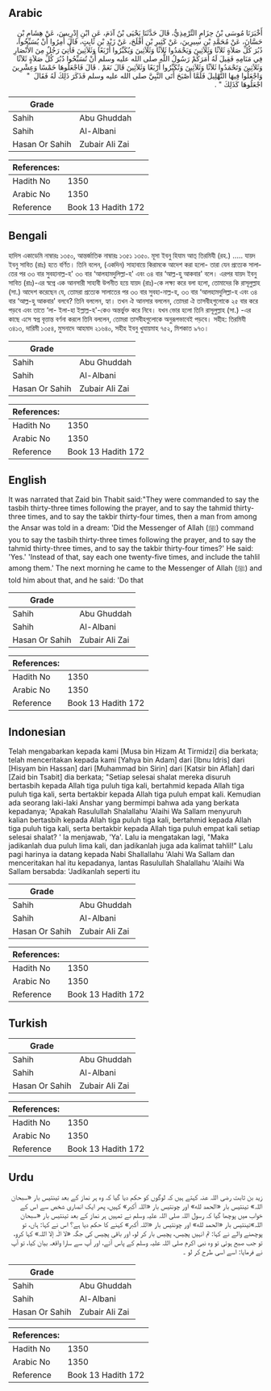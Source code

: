 ## Arabic


<div dir="rtl" lang="ar" style={{fontSize:'larger',backgroundColor:'#f8f9fa',padding:20}}>
أَخْبَرَنَا مُوسَى بْنُ حِزَامٍ التِّرْمِذِيُّ، قَالَ حَدَّثَنَا يَحْيَى بْنُ آدَمَ، عَنِ ابْنِ إِدْرِيسَ، عَنْ هِشَامِ بْنِ حَسَّانَ، عَنْ مُحَمَّدِ بْنِ سِيرِينَ، عَنْ كَثِيرِ بْنِ أَفْلَحَ، عَنْ زَيْدِ بْنِ ثَابِتٍ، قَالَ أُمِرُوا أَنْ يُسَبِّحُوا، دُبُرَ كُلِّ صَلاَةٍ ثَلاَثًا وَثَلاَثِينَ وَيَحْمَدُوا ثَلاَثًا وَثَلاَثِينَ وَيُكَبِّرُوا أَرْبَعًا وَثَلاَثِينَ فَأُتِيَ رَجُلٌ مِنَ الأَنْصَارِ فِي مَنَامِهِ فَقِيلَ لَهُ أَمَرَكُمْ رَسُولُ اللَّهِ صلى الله عليه وسلم أَنْ تُسَبِّحُوا دُبُرَ كُلِّ صَلاَةٍ ثَلاَثًا وَثَلاَثِينَ وَتَحْمَدُوا ثَلاَثًا وَثَلاَثِينَ وَتُكَبِّرُوا أَرْبَعًا وَثَلاَثِينَ قَالَ نَعَمْ ‏.‏ قَالَ فَاجْعَلُوهَا خَمْسًا وَعِشْرِينَ وَاجْعَلُوا فِيهَا التَّهْلِيلَ فَلَمَّا أَصْبَحَ أَتَى النَّبِيَّ صلى الله عليه وسلم فَذَكَرَ ذَلِكَ لَهُ فَقَالَ ‏ "‏ اجْعَلُوهَا كَذَلِكَ ‏"‏ ‏.‏
</div>
<div style={{backgroundColor:'#f8f9fa',padding:20, marginBottom: 10}}><table> <thead> <tr> <th>Grade</th> <th></th> </tr> </thead> <tbody> <tr><td>Sahih</td><td>Abu Ghuddah</td></tr><tr><td>Sahih</td><td>Al-Albani</td></tr><tr><td>Hasan Or Sahih</td><td>Zubair Ali Zai</td></tr></tbody></table><table> <thead> <tr> <th>References:</th> <th></th> </tr> </thead> <tbody><tr><td>Hadith No</td><td>1350</td></tr><tr><td>Arabic No</td><td>1350</td></tr><tr><td>Reference</td><td>Book 13 Hadith 172</td></tr></tbody></table></div>

## Bengali


<div dir="ltr" lang="bn" style={{fontSize:'larger',backgroundColor:'#f8f9fa',padding:20}}>
হাদিস একাডেমি নাম্বারঃ ১৩৫০, আন্তর্জাতিক নাম্বারঃ ১৩৫১ ১৩৫০. মূসা ইবনু হিযাম আত্ তিরমিযী (রহ.) ..... যায়দ ইবনু সাবিত (রাঃ) হতে বর্ণিত। তিনি বলেন, (একদিন) সাহাবায়ে কিরামকে আদেশ করা হলো- তারা যেন প্রত্যেক সালাতের পর ৩৩ বার সুবহানাল্ল-হ' ৩৩ বার ‘আলহামদুলিল্লা-হ' এবং ৩৪ বার ‘আল্ল-হু আকবার' বলে। এরপর যায়দ ইবনু সাবিত (রাঃ)-এর স্বপ্নে এক আনসারী সাহাবী উপনীত হয়ে যায়দ (রাঃ)-কে লক্ষ্য করে বলা হলো, তোমাদের কি রাসূলুল্লাহ (সা.) আদেশ করেছেন যে, তোমরা প্রত্যেক সালাতের পর ৩৩ বার সুবহা-নাল্ল-হ, ৩৩ বার ‘আলহামদুলিল্লা-হ এবং ৩৪ বার ‘আল্ল-হু আকবার' বলবে? তিনি বললেন, হ্যা। তখন ঐ আনসার বললেন, তোমরা ঐ তাসবীহগুলোকে ২৫ বার করে পড়বে এবং তাতে ‘লা- ইলা-হা ইল্লাল্ল-হ'-কেও অন্তর্ভুক্ত করে নিবে। যখন ভোর হলো তিনি রাসূলুল্লাহ (সা.) -এর কাছে এসে স্বপ্ন বৃত্তান্ত বর্ণনা করলে তিনি বললেন, তোমরা তাসবীহগুলোকে অনুরূপভাবেই পড়বে। সহীহ: তিরমিযী ৩৪১৩, দারিমী ১৩৫৪, মুসনাদে আহমাদ ২১৬৪০, সহীহ ইবনু খুযায়মাহ ৭৫২, মিশকাত ৯৭৩।
</div>
<div style={{backgroundColor:'#f8f9fa',padding:20, marginBottom: 10}}><table> <thead> <tr> <th>Grade</th> <th></th> </tr> </thead> <tbody> <tr><td>Sahih</td><td>Abu Ghuddah</td></tr><tr><td>Sahih</td><td>Al-Albani</td></tr><tr><td>Hasan Or Sahih</td><td>Zubair Ali Zai</td></tr></tbody></table><table> <thead> <tr> <th>References:</th> <th></th> </tr> </thead> <tbody><tr><td>Hadith No</td><td>1350</td></tr><tr><td>Arabic No</td><td>1350</td></tr><tr><td>Reference</td><td>Book 13 Hadith 172</td></tr></tbody></table></div>

## English


<div dir="ltr" lang="en" style={{fontSize:'larger',backgroundColor:'#f8f9fa',padding:20}}>
It was narrated that Zaid bin Thabit said:"They were commanded to say the tasbih thirty-three times following the prayer, and to say the tahmid thirty-three times, and to say the takbir thirty-four times, then a man from among the Ansar was told in a dream: 'Did the Messenger of Allah (ﷺ) command you to say the tasbih thirty-three times following the prayer, and to say the tahmid thirty-three times, and to say the takbir thirty-four times?' He said: 'Yes.' 'Instead of that, say each one twenty-five times, and include the tahlil among them.' The next morning he came to the Messenger of Allah (ﷺ) and told him about that, and he said: 'Do that
</div>
<div style={{backgroundColor:'#f8f9fa',padding:20, marginBottom: 10}}><table> <thead> <tr> <th>Grade</th> <th></th> </tr> </thead> <tbody> <tr><td>Sahih</td><td>Abu Ghuddah</td></tr><tr><td>Sahih</td><td>Al-Albani</td></tr><tr><td>Hasan Or Sahih</td><td>Zubair Ali Zai</td></tr></tbody></table><table> <thead> <tr> <th>References:</th> <th></th> </tr> </thead> <tbody><tr><td>Hadith No</td><td>1350</td></tr><tr><td>Arabic No</td><td>1350</td></tr><tr><td>Reference</td><td>Book 13 Hadith 172</td></tr></tbody></table></div>

## Indonesian


<div dir="ltr" lang="id" style={{fontSize:'larger',backgroundColor:'#f8f9fa',padding:20}}>
Telah mengabarkan kepada kami [Musa bin Hizam At Tirmidzi] dia berkata; telah menceritakan kepada kami [Yahya bin Adam] dari [Ibnu Idris] dari [Hisyam bin Hassan] dari [Muhammad bin Sirin] dari [Katsir bin Aflah] dari [Zaid bin Tsabit] dia berkata; "Setiap selesai shalat mereka disuruh bertasbih kepada Allah tiga puluh tiga kali, bertahmid kepada Allah tiga puluh tiga kali, serta bertakbir kepada Allah tiga puluh empat kali. Kemudian ada seorang laki-laki Anshar yang bermimpi bahwa ada yang berkata kepadanya; 'Apakah Rasulullah Shalallahu 'Alaihi Wa Sallam menyuruh kalian bertasbih kepada Allah tiga puluh tiga kali, bertahmid kepada Allah tiga puluh tiga kali, serta bertakbir kepada Allah tiga puluh empat kali setiap selesai shalat? ' Ia menjawab, 'Ya'. Lalu ia mengatakan lagi, "Maka jadikanlah dua puluh lima kali, dan jadikanlah juga ada kalimat tahlil!" Lalu pagi harinya ia datang kepada Nabi Shallallahu 'Alahi Wa Sallam dan menceritakan hal itu kepadanya, lantas Rasulullah Shalallahu 'Alaihi Wa Sallam bersabda: 'Jadikanlah seperti itu
</div>
<div style={{backgroundColor:'#f8f9fa',padding:20, marginBottom: 10}}><table> <thead> <tr> <th>Grade</th> <th></th> </tr> </thead> <tbody> <tr><td>Sahih</td><td>Abu Ghuddah</td></tr><tr><td>Sahih</td><td>Al-Albani</td></tr><tr><td>Hasan Or Sahih</td><td>Zubair Ali Zai</td></tr></tbody></table><table> <thead> <tr> <th>References:</th> <th></th> </tr> </thead> <tbody><tr><td>Hadith No</td><td>1350</td></tr><tr><td>Arabic No</td><td>1350</td></tr><tr><td>Reference</td><td>Book 13 Hadith 172</td></tr></tbody></table></div>

## Turkish


<div dir="ltr" lang="tr" style={{fontSize:'larger',backgroundColor:'#f8f9fa',padding:20}}>

</div>
<div style={{backgroundColor:'#f8f9fa',padding:20, marginBottom: 10}}><table> <thead> <tr> <th>Grade</th> <th></th> </tr> </thead> <tbody> <tr><td>Sahih</td><td>Abu Ghuddah</td></tr><tr><td>Sahih</td><td>Al-Albani</td></tr><tr><td>Hasan Or Sahih</td><td>Zubair Ali Zai</td></tr></tbody></table><table> <thead> <tr> <th>References:</th> <th></th> </tr> </thead> <tbody><tr><td>Hadith No</td><td>1350</td></tr><tr><td>Arabic No</td><td>1350</td></tr><tr><td>Reference</td><td>Book 13 Hadith 172</td></tr></tbody></table></div>

## Urdu


<div dir="rtl" lang="ur" style={{fontSize:'larger',backgroundColor:'#f8f9fa',padding:20}}>
زید بن ثابت رضی اللہ عنہ کہتے ہیں کہ لوگوں کو حکم دیا گیا کہ وہ ہر نماز کے بعد تینتیس بار «سبحان اللہ» تینتیس بار «الحمد لله» اور چونتیس بار «اللہ أکبر» کہیں، پھر ایک انصاری شخص سے اس کے خواب میں پوچھا گیا کہ رسول اللہ صلی اللہ علیہ وسلم نے تمہیں ہر نماز کے بعد تینتیس بار «سبحان اللہ»تینتیس بار «الحمد لله» اور چونتیس بار «اللہ أکبر» کہنے کا حکم دیا ہے؟ اس نے کہا: ہاں، تو پوچھنے والے نے کہا: تم انہیں پچیس، پچیس بار کر لو، اور باقی پچیس کی جگہ «لا الٰہ إلا اللہ» کہا کرو، تو جب صبح ہوئی تو وہ نبی اکرم صلی اللہ علیہ وسلم کے پاس آئے، اور آپ سے سارا واقعہ بیان کیا، تو آپ نے فرمایا: اسے اسی طرح کر لو ۔
</div>
<div style={{backgroundColor:'#f8f9fa',padding:20, marginBottom: 10}}><table> <thead> <tr> <th>Grade</th> <th></th> </tr> </thead> <tbody> <tr><td>Sahih</td><td>Abu Ghuddah</td></tr><tr><td>Sahih</td><td>Al-Albani</td></tr><tr><td>Hasan Or Sahih</td><td>Zubair Ali Zai</td></tr></tbody></table><table> <thead> <tr> <th>References:</th> <th></th> </tr> </thead> <tbody><tr><td>Hadith No</td><td>1350</td></tr><tr><td>Arabic No</td><td>1350</td></tr><tr><td>Reference</td><td>Book 13 Hadith 172</td></tr></tbody></table></div>